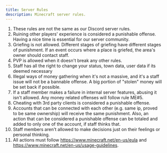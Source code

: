 ```yaml
---
title: Server Rules
description: Minecraft server rules.
---
```


1. These rules are not the same as our Discord server rules.
2. Ruining other players' experience is considered a punishable offense. Having a nice time is essential for our server community.
3. Griefing is not allowed. Different stages of griefing have different stages of punishment. If an event occurs where a place is griefed, the area's owner should contact staff.
4. PVP is allowed when it doesn't break any other rules.
5. Staff has all the right to change your status, town data, user data if its deemed necessary
6. Illegal ways of money gathering when it's not a massive, and it's a staff issue will not be a bannable offense. A big portion of "stolen" money will be set back if possible.
7. If a staff member makes a failure in internal server features, abusing it isn't allowed. Any money related offenses will follow rule ME#5.
8. Cheating with 3rd party clients is considered a punishable offense.
9. Accounts that can be connected with each other (e.g. same ip, proved to be same ownership) will receive the same punishment. Also, an action that can be considered a punishable offense can be totaled and added to only one of the account, if staff thinks that.
10. Staff members aren't allowed to make decisions just on their feelings or personal thinking.
11. All actions must follow https://www.minecraft.net/en-us/eula and https://www.minecraft.net/en-us/usage-guidelines.
